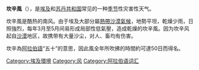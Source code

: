 {{Multiple issues|
{{Unreferenced|time=2020-12-06T03:38:33+00:00}}
{{Expand language|1=en|time=2021-05-03T08:07:36+00:00}}
}}
'''坎辛風'''（{{lang-ar|خمسين|Khamsin}}），是[[埃及|埃及]]和[[苏丹共和国|苏丹共和国]]常见的一种[[季节|季节]]性灾害性天气。

坎辛風是酷热的南风。由于埃及大部分屬[[熱帶沙漠氣候|熱帶沙漠氣候]]，地勢平坦，乾燥少雨，日照強烈，每年3月至5月间易形成局部性低氣壓，造成乾燥的坎辛風。因为坎辛风起自[[沙漠|沙漠]]地区，故携带有大量沙尘，对人、畜均有伤害。

坎辛為[[阿拉伯語|阿拉伯語]]“五十”的意思，因此風全年所吹拂的時間約可達50日而得名。

[[Category:埃及環境|Category:埃及環境]]
[[Category:风|Category:风]]
[[Category:阿拉伯语词汇|Category:阿拉伯语词汇]]
{{气象小作品}}